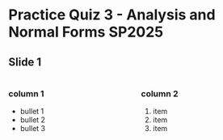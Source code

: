 # Practice Quiz 3 - Analysis and Normal Forms SP2025

## Slide 1
:::: {.columns}

::: {.column width="50%"}
### column 1

* bullet 1
* bullet 2
* bullet 3
:::
::: {.column width="50%"}
### column 2

1. item 
1. item
1. item
:::
::::

    